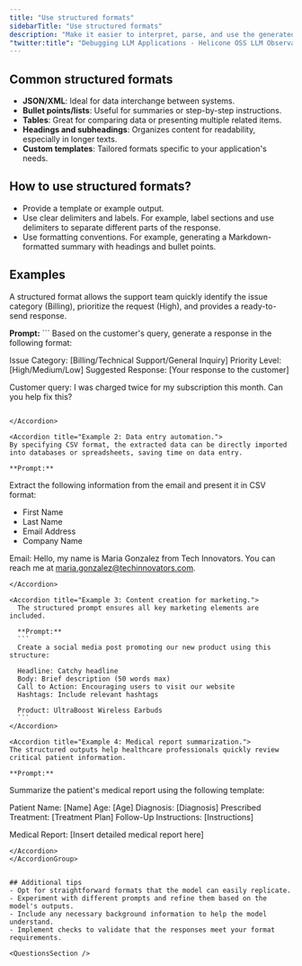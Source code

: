 ```yaml
---
title: "Use structured formats"
sidebarTitle: "Use structured formats"
description: "Make it easier to interpret, parse, and use the generated content, especially in applications where specific data extraction or standardized responses are required."
"twitter:title": "Debugging LLM Applications - Helicone OSS LLM Observability"
---
```



## Common structured formats
- **JSON/XML**: Ideal for data interchange between systems.
- **Bullet points/lists**: Useful for summaries or step-by-step instructions.
- **Tables**: Great for comparing data or presenting multiple related items.
- **Headings and subheadings**: Organizes content for readability, especially in longer texts.
- **Custom templates**: Tailored formats specific to your application's needs.

## How to use structured formats? 
- Provide a template or example output. 
- Use clear delimiters and labels. For example, label sections and use delimiters to separate different parts of the response.
- Use formatting conventions. For example, generating a Markdown-formatted summary with headings and bullet points.

## Examples

<AccordionGroup>
  <Accordion title="Example 1: Customer support chatbot.">
  A structured format allows the support team quickly identify the issue category (Billing), prioritize the request (High), and provides a ready-to-send response.

  **Prompt:** 
    ```
  Based on the customer's query, generate a response in the following format: 
  
  Issue Category: [Billing/Technical Support/General Inquiry]
  Priority Level: [High/Medium/Low]
  Suggested Response: [Your response to the customer]

  Customer query: I was charged twice for my subscription this month. Can you help fix this?
  ```

  </Accordion>
  
  <Accordion title="Example 2: Data entry automation.">
  By specifying CSV format, the extracted data can be directly imported into databases or spreadsheets, saving time on data entry.

  **Prompt:** 
  ```
  Extract the following information from the email and present it in CSV format:

  - First Name
  - Last Name
  - Email Address
  - Company Name

  Email: Hello, my name is Maria Gonzalez from Tech Innovators. You can reach me at maria.gonzalez@techinnovators.com.
  ```
  </Accordion>

  <Accordion title="Example 3: Content creation for marketing.">
    The structured prompt ensures all key marketing elements are included. 

    **Prompt:** 
    ```
    Create a social media post promoting our new product using this structure:

    Headline: Catchy headline
    Body: Brief description (50 words max)
    Call to Action: Encouraging users to visit our website
    Hashtags: Include relevant hashtags

    Product: UltraBoost Wireless Earbuds
    ```
  </Accordion>

  <Accordion title="Example 4: Medical report summarization.">
  The structured outputs help healthcare professionals quickly review critical patient information. 

  **Prompt:**

  ```
  Summarize the patient's medical report using the following template:

  Patient Name: [Name]
  Age: [Age]
  Diagnosis: [Diagnosis]
  Prescribed Treatment: [Treatment Plan]
  Follow-Up Instructions: [Instructions]

  Medical Report: [Insert detailed medical report here]
  ```
  </Accordion>
</AccordionGroup>


## Additional tips
- Opt for straightforward formats that the model can easily replicate.
- Experiment with different prompts and refine them based on the model's outputs.
- Include any necessary background information to help the model understand.
- Implement checks to validate that the responses meet your format requirements.

<QuestionsSection />
